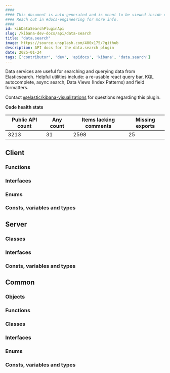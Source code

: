 ```yaml
---
####
#### This document is auto-generated and is meant to be viewed inside our experimental, new docs system.
#### Reach out in #docs-engineering for more info.
####
id: kibDataSearchPluginApi
slug: /kibana-dev-docs/api/data-search
title: "data.search"
image: https://source.unsplash.com/400x175/?github
description: API docs for the data.search plugin
date: 2025-01-24
tags: ['contributor', 'dev', 'apidocs', 'kibana', 'data.search']
---
```


Data services are useful for searching and querying data from Elasticsearch. Helpful utilities include: a re-usable react query bar, KQL autocomplete, async search, Data Views (Index Patterns) and field formatters.

Contact [@elastic/kibana-visualizations](https://github.com/orgs/elastic/teams/kibana-visualizations) for questions regarding this plugin.

**Code health stats**

| Public API count  | Any count | Items lacking comments | Missing exports |
|-------------------|-----------|------------------------|-----------------|
| 3213 | 31 | 2598 | 25 |

## Client

### Functions
<DocDefinitionList data={dataSearchObj.client.functions}/>

### Interfaces
<DocDefinitionList data={dataSearchObj.client.interfaces}/>

### Enums
<DocDefinitionList data={dataSearchObj.client.enums}/>

### Consts, variables and types
<DocDefinitionList data={dataSearchObj.client.misc}/>

## Server

### Classes
<DocDefinitionList data={dataSearchObj.server.classes}/>

### Interfaces
<DocDefinitionList data={dataSearchObj.server.interfaces}/>

### Consts, variables and types
<DocDefinitionList data={dataSearchObj.server.misc}/>

## Common

### Objects
<DocDefinitionList data={dataSearchObj.common.objects}/>

### Functions
<DocDefinitionList data={dataSearchObj.common.functions}/>

### Classes
<DocDefinitionList data={dataSearchObj.common.classes}/>

### Interfaces
<DocDefinitionList data={dataSearchObj.common.interfaces}/>

### Enums
<DocDefinitionList data={dataSearchObj.common.enums}/>

### Consts, variables and types
<DocDefinitionList data={dataSearchObj.common.misc}/>

